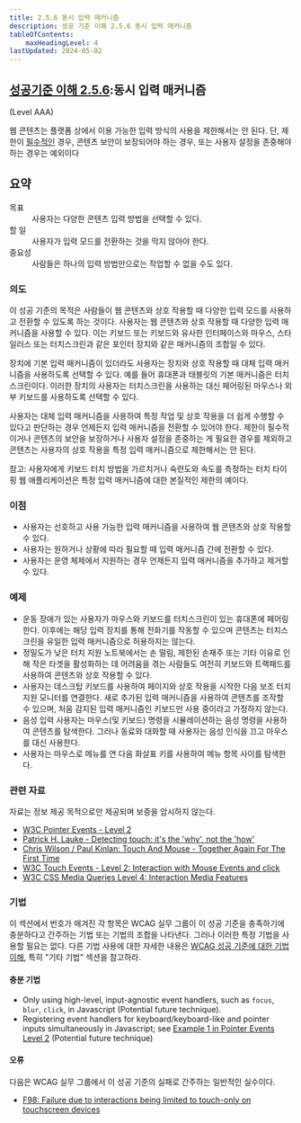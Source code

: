 ```yaml
---
title: 2.5.6 동시 입력 매커니즘
description: 성공 기준 이해 2.5.6 동시 입력 매커니즘
tableOfContents:
    maxHeadingLevel: 4
lastUpdated: 2024-05-02
---
```



## [성공기준 이해 2.5.6](https://w3.org/TR/WCAG22#concurrent-input-mechanisms):동시 입력 매커니즘 

(Level AAA)

<Card title="성공 기준(SC)"></Card>

웹 콘텐츠는 플랫폼 상에서 이용 가능한 입력 방식의 사용을 제한해서는 안 된다. 단, 제한이 [필수적인](../../../glossary/essential) 경우, 콘텐츠 보안이 보장되어야 하는 경우, 또는 사용자 설정을 존중해야 하는 경우는 예외이다

## 요약

<dl>
<dt>목표</dt>
<dd>사용자는 다양한 콘텐츠 입력 방법을 선택할 수 있다.</dd>
<dt>할 일</dt>
<dd>사용자가 입력 모드를 전환하는 것을 막지 않아야 한다.</dd>
<dt>중요성</dt>
<dd>사람들은 하나의 입력 방법만으로는 작업할 수 없을 수도 있다.</dd>
</dl>

### 의도

이 성공 기준의 목적은 사람들이 웹 콘텐츠와 상호 작용할 때 다양한 입력 모드를 사용하고 전환할 수 있도록 하는 것이다. 사용자는 웹 콘텐츠와 상호 작용할 때 다양한 입력 매커니즘을 사용할 수 있다. 이는 키보드 또는 키보드와 유사한 인터페이스와 마우스, 스타일러스 또는 터치스크린과 같은 포인터 장치와 같은 매커니즘의 조합일 수 있다.

장치에 기본 입력 매커니즘이 있더라도 사용자는 장치와 상호 작용할 때 대체 입력 매커니즘을 사용하도록 선택할 수 있다. 예를 들어 휴대폰과 태블릿의 기본 매커니즘은 터치스크린이다. 이러한 장치의 사용자는 터치스크린을 사용하는 대신 페어링된 마우스나 외부 키보드를 사용하도록 선택할 수 있다.

사용자는 대체 입력 매커니즘을 사용하여 특정 작업 및 상호 작용을 더 쉽게 수행할 수 있다고 판단하는 경우 언제든지 입력 매커니즘을 전환할 수 있어야 한다. 제한이 필수적이거나 콘텐츠의 보안을 보장하거나 사용자 설정을 존중하는 게 필요한 경우를 제외하고 콘텐츠는 사용자의 상호 작용을 특정 입력 매커니즘으로 제한해서는 안 된다.

참고: 사용자에게 키보드 터치 방법을 가르치거나 숙련도와 속도를 측정하는 터치 타이핑 웹 애플리케이션은 특정 입력 매커니즘에 대한 본질적인 제한의 예이다.

### 이점

*   사용자는 선호하고 사용 가능한 입력 매커니즘을 사용하여 웹 콘텐츠와 상호 작용할 수 있다.
*   사용자는 원하거나 상황에 따라 필요할 때 입력 매커니즘 간에 전환할 수 있다.
*   사용자는 운영 체제에서 지원하는 경우 언제든지 입력 매커니즘을 추가하고 제거할 수 있다.

### 예제

*   운동 장애가 있는 사용자가 마우스와 키보드를 터치스크린이 있는 휴대폰에 페어링 한다. 이후에는 해당 입력 장치를 통해 전화기를 작동할 수 있으며 콘텐츠는 터치스크린을 유일한 입력 매커니즘으로 허용하지는 않는다.
*   정밀도가 낮은 터치 지원 노트북에서는 손 떨림, 제한된 손재주 또는 기타 이유로 인해 작은 타겟을 활성화하는 데 어려움을 겪는 사람들도 여전히 키보드와 트랙패드를 사용하여 콘텐츠와 상호 작용할 수 있다.
*   사용자는 데스크탑 키보드를 사용하여 페이지와 상호 작용을 시작한 다음 보조 터치 지원 모니터를 연결한다. 새로 추가된 입력 매커니즘을 사용하여 콘텐츠를 조작할 수 있으며, 처음 감지된 입력 매커니즘인 키보드만 사용 중이라고 가정하지 않는다.
*   음성 입력 사용자는 마우스(및 키보드) 명령을 시뮬레이션하는 음성 명령을 사용하여 콘텐츠를 탐색한다. 그러나 동료와 대화할 때 사용자는 음성 인식을 끄고 마우스를 대신 사용한다.
*   사용자는 마우스로 메뉴를 연 다음 화살표 키를 사용하여 메뉴 항목 사이를 탐색한다.

### 관련 자료

자료는 정보 제공 목적으로만 제공되며 보증을 암시하지 않는다.

*   [W3C Pointer Events - Level 2](https://w3c.github.io/pointerevents/)
*   [Patrick H. Lauke - Detecting touch: it's the 'why', not the 'how'](https://hacks.mozilla.org/2013/04/detecting-touch-its-the-why-not-the-how/)
*   [Chris Wilson / Paul Kinlan: Touch And Mouse - Together Again For The First Time](https://www.html5rocks.com/en/mobile/touchandmouse/)
*   [W3C Touch Events - Level 2: Interaction with Mouse Events and click](https://w3c.github.io/touch-events/#mouse-events)
*   [W3C CSS Media Queries Level 4: Interaction Media Features](https://www.w3.org/TR/mediaqueries-4/#mf-interaction)

### 기법

이 섹션에서 번호가 매겨진 각 항목은 WCAG 실무 그룹이 이 성공 기준을 충족하기에 충분하다고 간주하는 기법 또는 기법의 조합을 나타낸다. 그러나 이러한 특정 기법을 사용할 필요는 없다. 다른 기법 사용에 대한 자세한 내용은 [WCAG 성공 기준에 대한 기법 이해](../understanding-techniques), 특히 "기타 기법" 섹션을 참고하라.

#### 충분 기법

*   Only using high-level, input-agnostic event handlers, such as `focus`, `blur`, `click`, in Javascript (Potential future technique).
*   Registering event handlers for keyboard/keyboard-like and pointer inputs simultaneously in Javascript; see [Example 1 in Pointer Events Level 2](https://w3c.github.io/pointerevents/#examples) (Potential future technique)

#### 오류

다음은 WCAG 실무 그룹에서 이 성공 기준의 실패로 간주하는 일반적인 실수이다.

*   [F98: Failure due to interactions being limited to touch-only on touchscreen devices](https://www.w3.org/WAI/WCAG22/Techniques/failures/F98)

